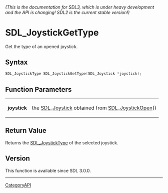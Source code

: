 ====== (This is the documentation for SDL3, which is under heavy development and the API is changing! SDL2 is the current stable version!) ======
= SDL_JoystickGetType =

Get the type of an opened joystick.

== Syntax ==

<syntaxhighlight lang='c'>
SDL_JoystickType SDL_JoystickGetType(SDL_Joystick *joystick);
</syntaxhighlight>

== Function Parameters ==

{|
|'''joystick'''
|the [[SDL_Joystick]] obtained from [[SDL_JoystickOpen]]()
|}

== Return Value ==

Returns the [[SDL_JoystickType]] of the selected joystick.

== Version ==

This function is available since SDL 3.0.0.

----
[[CategoryAPI]]



